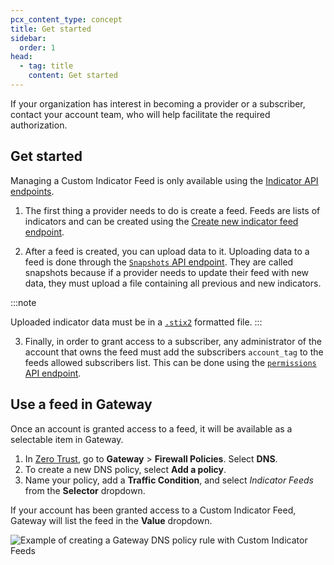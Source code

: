```yaml
---
pcx_content_type: concept
title: Get started
sidebar:
  order: 1
head:
  - tag: title
    content: Get started
---
```



<Render file="indicator-feeds-overview" />

If your organization has interest in becoming a provider or a subscriber, contact your account team, who will help facilitate the required authorization.

## Get started

Managing a Custom Indicator Feed is only available using the [Indicator API endpoints](/api/operations/custom-indicator-feeds-get-indicator-feeds).

1. The first thing a provider needs to do is create a feed. Feeds are lists of indicators and can be created using the [Create new indicator feed endpoint](/api/operations/custom-indicator-feeds-create-indicator-feeds).

2. After a feed is created, you can upload data to it. Uploading data to a feed is done through the [`Snapshots` API endpoint](/api/operations/custom-indicator-feeds-update-indicator-feed-data). They are called snapshots because if a provider needs to update their feed with new data, they must upload a file containing all previous and new indicators.

:::note

Uploaded indicator data must be in a [`.stix2`](https://oasis-open.github.io/cti-documentation/stix/intro) formatted file.
:::

3. Finally, in order to grant access to a subscriber, any administrator of the account that owns the feed must add the subscribers `account_tag` to the feeds allowed subscribers list. This can be done using the [`permissions` API endpoint](/api/operations/custom-indicator-feeds-add-permission).

## Use a feed in Gateway

Once an account is granted access to a feed, it will be available as a selectable item in Gateway.

1. In [Zero Trust](https://one.dash.cloudflare.com/), go to **Gateway** > **Firewall Policies**. Select **DNS**.
2. To create a new DNS policy, select **Add a policy**.
3. Name your policy, add a **Traffic Condition**, and select _Indicator Feeds_ from the **Selector** dropdown.

If your account has been granted access to a Custom Indicator Feed, Gateway will list the feed in the **Value** dropdown.

![Example of creating a Gateway DNS policy rule with Custom Indicator Feeds](~/assets/images/security-center/gateway-indicator-feed.png)
